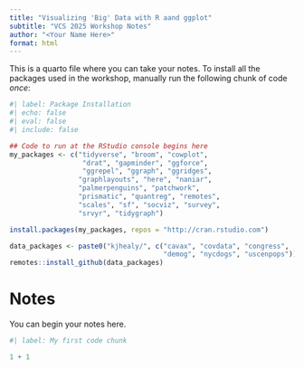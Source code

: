 ```yaml
---
title: "Visualizing 'Big' Data with R aand ggplot"
subtitle: "VCS 2025 Workshop Notes"
author: "<Your Name Here>"
format: html
---
```


This is a quarto file where you can take your notes. To install all the packages used in the workshop, manually run the following chunk of code _once_:

```r
#| label: Package Installation
#| echo: false
#| eval: false
#| include: false

## Code to run at the RStudio console begins here
my_packages <- c("tidyverse", "broom", "cowplot", 
                  "drat", "gapminder", "ggforce", 
                  "ggrepel", "ggraph", "ggridges", 
                 "graphlayouts", "here", "naniar", 
                 "palmerpenguins", "patchwork", 
                 "prismatic", "quantreg", "remotes",
                 "scales", "sf", "socviz", "survey", 
                 "srvyr", "tidygraph")

install.packages(my_packages, repos = "http://cran.rstudio.com")

data_packages <- paste0("kjhealy/", c("cavax", "covdata", "congress", 
                                      "demog", "nycdogs", "uscenpops"))
remotes::install_github(data_packages)

```


# Notes

You can begin your notes here. 

```r
#| label: My first code chunk

1 + 1

```


